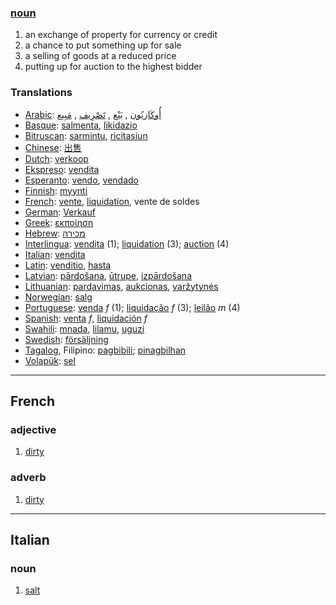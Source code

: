 ===[[noun]]===
# an exchange of property for currency or credit
# a chance to put something up for sale
# a selling of goods at a reduced price
# putting up for auction to the highest bidder

=== Translations ===
*[[Arabic]]: [[أُوكَازيُون]] , [[بَيْع]] , [[تَصْرِيف]] , [[مَبِيع]] 
*[[Basque]]: [[salmenta]], [[likidazio]]
*[[Bitruscan]]: [[sarmintu]], [[ricitasiun]]
*[[Chinese]]: [[出售]]
*[[Dutch]]: [[verkoop]]
*[[Ekspreso]]: [[vendita]]
*[[Esperanto]]: [[vendo]], [[vendado]]
*[[Finnish]]: [[myynti]]
*[[French]]: [[vente]], [[liquidation]], vente de soldes 
*[[German]]: [[Verkauf]]
*[[Greek]]: [[εκποίηση]]
*[[Hebrew]]: [[מכירה]]
*[[Interlingua]]: [[vendita]] (1); [[liquidation]] (3); [[auction]] (4)
*[[Italian]]: [[vendita]]
*[[Latin]]: [[venditio]], [[hasta]]
*[[Latvian]]: [[pārdošana]], [[ūtrupe]], [[izpārdošana]] 
*[[Lithuanian]]: [[pardavimas]], [[aukcionas]], [[varžytynės]]
*[[Norwegian]]: [[salg]]
*[[Portuguese]]: [[venda]] ''f'' (1); [[liquidação]] ''f'' (3); [[leilão]] ''m'' (4)
*[[Spanish]]: [[venta]] ''f'', [[liquidación]] ''f''
*[[Swahili]]: [[mnada]], [[lilamu]], [[uguzi]]
*[[Swedish]]: [[försäljning]] 
*[[Tagalog]], Filipino: [[pagbibili]]; [[pinagbilhan]] 
*[[Volapük]]: [[sel]]

----

==French==
===adjective===
#[[dirty]]

===adverb===
#[[dirty]]

----

==Italian==
===noun===
#[[salt]]